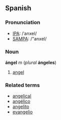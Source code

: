 ==Spanish==
===Pronunciation===
*[[w:IPA|IPA]]: /ˈanxel/
*[[w:SAMPA|SAMPA]]: /"anxel/

===Noun===
'''ángel''' ''m'' (''plural'' '''ángeles''')

#[[angel]]

===Related terms===
*[[angelical]]
*[[angélico]]
*[[angelito]]
*[[evangelio]]